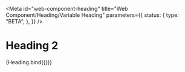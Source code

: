 <!-- @license CC0-1.0 -->


<Meta
  id="web-component-heading"
  title="Web Component/Heading/Variable Heading"
  parameters={{
    status: {
      type: "BETA",
    },
  }}
/>

# Heading 2

<Canvas>
  <Story
    name="level 2"
    args={{
      level: 2,
      textContent: "The Quick Brown Fox Jumps Over The Lazy Dog",
    }}
  >
    {Heading.bind({})}
  </Story>
</Canvas>

